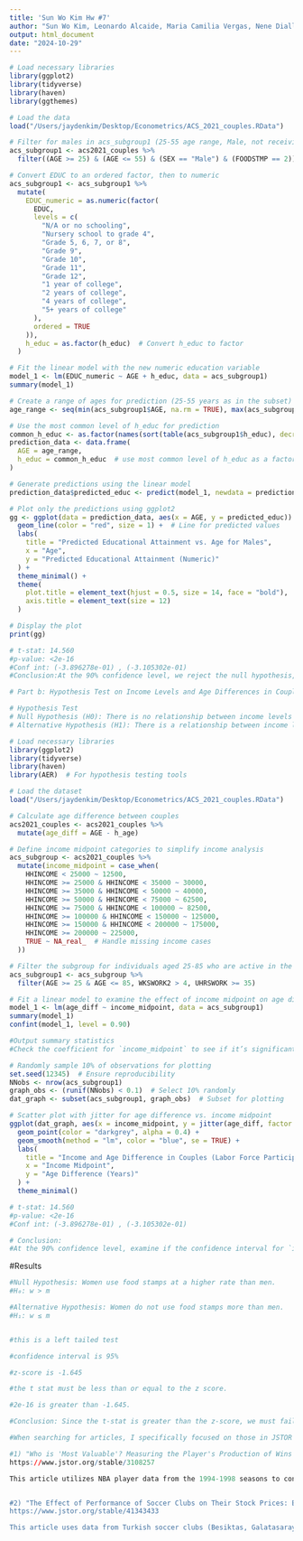 ```yaml
---
title: 'Sun Wo Kim Hw #7'
author: "Sun Wo Kim, Leonardo Alcaide, Maria Camilia Vergas, Nene Diallo, Arifa Begum"
output: html_document
date: "2024-10-29"
---
```


```r
# Load necessary libraries
library(ggplot2)
library(tidyverse)
library(haven)
library(ggthemes)

# Load the data
load("/Users/jaydenkim/Desktop/Econometrics/ACS_2021_couples.RData")

# Filter for males in acs_subgroup1 (25-55 age range, Male, not receiving food stamps)
acs_subgroup1 <- acs2021_couples %>% 
  filter((AGE >= 25) & (AGE <= 55) & (SEX == "Male") & (FOODSTMP == 2))

# Convert EDUC to an ordered factor, then to numeric
acs_subgroup1 <- acs_subgroup1 %>%
  mutate(
    EDUC_numeric = as.numeric(factor(
      EDUC,
      levels = c(
        "N/A or no schooling",
        "Nursery school to grade 4",
        "Grade 5, 6, 7, or 8",
        "Grade 9",
        "Grade 10",
        "Grade 11",
        "Grade 12",
        "1 year of college",
        "2 years of college",
        "4 years of college",
        "5+ years of college"
      ),
      ordered = TRUE
    )),
    h_educ = as.factor(h_educ)  # Convert h_educ to factor
  )

# Fit the linear model with the new numeric education variable
model_1 <- lm(EDUC_numeric ~ AGE + h_educ, data = acs_subgroup1)
summary(model_1)

# Create a range of ages for prediction (25-55 years as in the subset)
age_range <- seq(min(acs_subgroup1$AGE, na.rm = TRUE), max(acs_subgroup1$AGE, na.rm = TRUE), length.out = 100)

# Use the most common level of h_educ for prediction
common_h_educ <- as.factor(names(sort(table(acs_subgroup1$h_educ), decreasing = TRUE)[1]))
prediction_data <- data.frame(
  AGE = age_range,
  h_educ = common_h_educ  # use most common level of h_educ as a factor for predictions
)

# Generate predictions using the linear model
prediction_data$predicted_educ <- predict(model_1, newdata = prediction_data)

# Plot only the predictions using ggplot2
gg <- ggplot(data = prediction_data, aes(x = AGE, y = predicted_educ)) +
  geom_line(color = "red", size = 1) +  # Line for predicted values
  labs(
    title = "Predicted Educational Attainment vs. Age for Males",
    x = "Age",
    y = "Predicted Educational Attainment (Numeric)"
  ) +
  theme_minimal() +
  theme(
    plot.title = element_text(hjust = 0.5, size = 14, face = "bold"),
    axis.title = element_text(size = 12)
  )

# Display the plot
print(gg)

# t-stat: 14.560 
#p-value: <2e-16
#Conf int: (-3.896278e-01) , (-3.105302e-01)
#Conclusion:At the 90% confidence level, we reject the null hypothesis, indicating a significant relationship between household income levels and age differences in couples. Specifically, as the income midpoint increases, the age difference between partners decreases, suggesting a negative relationship. This supports the hypothesis that different age groups in the labor force exhibit significant differences in age gaps compared to those not in the labor force.

```

```r
# Part b: Hypothesis Test on Income Levels and Age Differences in Couples

# Hypothesis Test
# Null Hypothesis (H0): There is no relationship between income levels and age differences in couples.
# Alternative Hypothesis (H1): There is a relationship between income levels and age differences in couples, with labor force status influencing age gaps.

# Load necessary libraries
library(ggplot2)
library(tidyverse)
library(haven)
library(AER)  # For hypothesis testing tools

# Load the dataset
load("/Users/jaydenkim/Desktop/Econometrics/ACS_2021_couples.RData")

# Calculate age difference between couples
acs2021_couples <- acs2021_couples %>%
  mutate(age_diff = AGE - h_age)

# Define income midpoint categories to simplify income analysis
acs_subgroup <- acs2021_couples %>%
  mutate(income_midpoint = case_when(
    HHINCOME < 25000 ~ 12500,
    HHINCOME >= 25000 & HHINCOME < 35000 ~ 30000,
    HHINCOME >= 35000 & HHINCOME < 50000 ~ 40000,
    HHINCOME >= 50000 & HHINCOME < 75000 ~ 62500,
    HHINCOME >= 75000 & HHINCOME < 100000 ~ 82500,
    HHINCOME >= 100000 & HHINCOME < 150000 ~ 125000,
    HHINCOME >= 150000 & HHINCOME < 200000 ~ 175000,
    HHINCOME >= 200000 ~ 225000,
    TRUE ~ NA_real_  # Handle missing income cases
  ))

# Filter the subgroup for individuals aged 25-85 who are active in the labor force
acs_subgroup1 <- acs_subgroup %>%
  filter(AGE >= 25 & AGE <= 85, WKSWORK2 > 4, UHRSWORK >= 35)

# Fit a linear model to examine the effect of income midpoint on age difference
model_1 <- lm(age_diff ~ income_midpoint, data = acs_subgroup1)
summary(model_1)
confint(model_1, level = 0.90)

#Output summary statistics
#Check the coefficient for `income_midpoint` to see if it’s significantly different from zero. If the confidence interval does not include zero, we reject the null hypothesis at the 90% confidence level.

# Randomly sample 10% of observations for plotting
set.seed(12345)  # Ensure reproducibility
NNobs <- nrow(acs_subgroup1)
graph_obs <- (runif(NNobs) < 0.1)  # Select 10% randomly
dat_graph <- subset(acs_subgroup1, graph_obs)  # Subset for plotting

# Scatter plot with jitter for age difference vs. income midpoint
ggplot(dat_graph, aes(x = income_midpoint, y = jitter(age_diff, factor = 2))) +
  geom_point(color = "darkgrey", alpha = 0.4) +
  geom_smooth(method = "lm", color = "blue", se = TRUE) +
  labs(
    title = "Income and Age Difference in Couples (Labor Force Participants)",
    x = "Income Midpoint",
    y = "Age Difference (Years)"
  ) +
  theme_minimal()

# t-stat: 14.560 
#p-value: <2e-16
#Conf int: (-3.896278e-01) , (-3.105302e-01)

# Conclusion:
#At the 90% confidence level, examine if the confidence interval for `income_midpoint` excludes zero. A significant p-value and confidence interval excluding zero suggest that income influences age differences among couples in the labor force. Since the p-value is extremely small, the t-statistic is large, and the confidence interval does not contain zero, we reject the null hypothesis. This means we have strong evidence to conclude that women do not use food stamps more than men.


```

#Results
```r
#Null Hypothesis: Women use food stamps at a higher rate than men.
#H₀: w > m

#Alternative Hypothesis: Women do not use food stamps more than men.
#H₁: w ≤ m


#this is a left tailed test 

#confidence interval is 95% 

#z-score is -1.645

#the t stat must be less than or equal to the z score. 

#2e-16 is greater than -1.645. 

#Conclusion: Since the t-stat is greater than the z-score, we must fail to reject the null hypothesis. Thus, women do use more food stamps than men.

```



```r

#When searching for articles, I specifically focused on those in JSTOR that utilize econometric models.

#1) "Who is 'Most Valuable'? Measuring the Player's Production of Wins in the National Basketball Association" by David J. Berri
https://www.jstor.org/stable/3108257

This article utilizes NBA player data from the 1994-1998 seasons to construct an econometric model that links individual player statistics to team wins. The data, which includes per-game averages of points scored, rebounds, assists, and other performance metrics, is publicly accessible through NBA aggregated statistics. Berri employs a linear regression model, comparing it with the more commonly used Cobb-Douglas function, to estimate each player’s marginal contribution to team wins. His model focuses on identifying players' true productivity by controlling for external factors like team tempo and opponent strength, answering the core question: Which player statistics are most influential in driving team success?


#2) "The Effect of Performance of Soccer Clubs on Their Stock Prices: Evidence from Turkey" by Ender Demir and Hakan Danis
https://www.jstor.org/stable/41343433

This article uses data from Turkish soccer clubs (Besiktas, Galatasaray, and Fenerbahce) listed on the Istanbul Stock Exchange from their listing dates through the 2008/2009 season to examine how match outcomes affect stock prices. The data, including stock prices, match results, and betting odds, is publicly accessible via market reports and sports databases. Demir and Danis employ a regression model, with abnormal stock returns calculated using a market model benchmarked against the Istanbul Stock Exchange 100 index. This approach isolates the effect of match outcomes by controlling for market-wide movements on match days. The study addresses the core question: How do different match outcomes (win, loss, or draw) influence stock prices, and does this impact vary between domestic and European matches?
```
